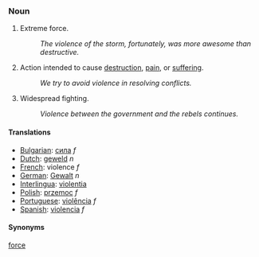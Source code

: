 ===Noun===
# Extreme force.
#: ''The violence of the storm, fortunately, was more awesome than destructive.''
# Action intended to cause [[destruction]], [[pain]], or [[suffer]]ing.
#: ''We try to avoid violence in resolving conflicts.''
# Widespread fighting.
#: ''Violence between the government and the rebels continues.''

====Translations====
*[[Bulgarian]]: [[сила]] ''f''
*[[Dutch]]: [[geweld]] ''n''
*[[French]]: violence ''f''
*[[German]]: [[Gewalt]] ''n''
*[[Interlingua]]: [[violentia]]
*[[Polish]]: [[przemoc]] ''f''
*[[Portuguese]]: [[violência]] ''f''
*[[Spanish]]: [[violencia]] ''f''

====Synonyms====
[[force]]